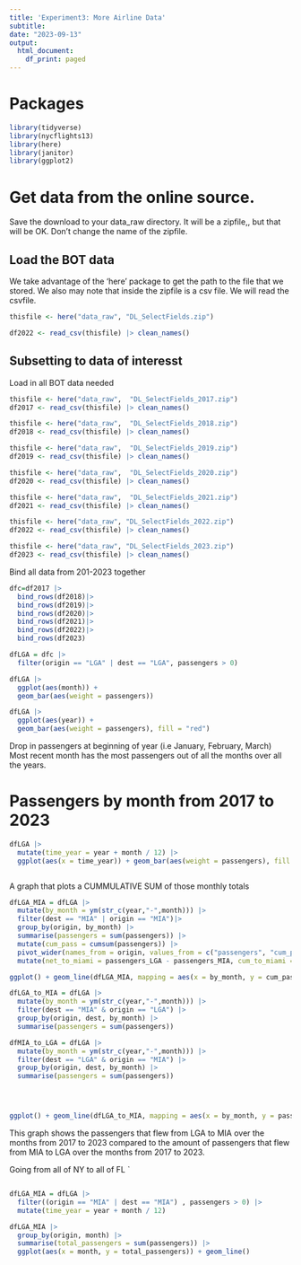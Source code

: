 ```yaml
---
title: 'Experiment3: More Airline Data'
subtitle: 
date: "2023-09-13"
output:
  html_document:
    df_print: paged
---
```


# Packages

```r
library(tidyverse)
library(nycflights13)
library(here)
library(janitor)
library(ggplot2)

```

# Get data from the online source.

Save the download to your data_raw directory. It will be a zipfile,, but that will be OK. 
Don't change the name of the zipfile. 

## Load the BOT data 

We take advantage of the 'here' package to get the path to the file that we stored. We also may note that inside the zipfile is a csv file. We will read the csvfile. 

```r
thisfile <- here("data_raw", "DL_SelectFields.zip")

df2022 <- read_csv(thisfile) |> clean_names()
```
## Subsetting to data of interesst

Load in all BOT data needed
```r
thisfile <- here("data_raw",  "DL_SelectFields_2017.zip")
df2017 <- read_csv(thisfile) |> clean_names()

thisfile <- here("data_raw",  "DL_SelectFields_2018.zip")
df2018 <- read_csv(thisfile) |> clean_names()

thisfile <- here("data_raw",  "DL_SelectFields_2019.zip")
df2019 <- read_csv(thisfile) |> clean_names()

thisfile <- here("data_raw",  "DL_SelectFields_2020.zip")
df2020 <- read_csv(thisfile) |> clean_names()

thisfile <- here("data_raw",  "DL_SelectFields_2021.zip")
df2021 <- read_csv(thisfile) |> clean_names()

thisfile <- here("data_raw", "DL_SelectFields_2022.zip")
df2022 <- read_csv(thisfile) |> clean_names()

thisfile <- here("data_raw", "DL_SelectFields_2023.zip")
df2023 <- read_csv(thisfile) |> clean_names()

```

Bind all data from 201-2023 together
```r
dfc=df2017 |>
  bind_rows(df2018)|>
  bind_rows(df2019)|>
  bind_rows(df2020)|>
  bind_rows(df2021)|>
  bind_rows(df2022)|>
  bind_rows(df2023)

```

```r
dfLGA = dfc |>
  filter(origin == "LGA" | dest == "LGA", passengers > 0)

dfLGA |>
  ggplot(aes(month)) +
  geom_bar(aes(weight = passengers)) 
```

```r
dfLGA |>
  ggplot(aes(year)) +
  geom_bar(aes(weight = passengers), fill = "red")
```
Drop in passengers at beginning of year (i.e January, February, March)
Most recent month has the most passengers out of all the months over all the years. 

# Passengers by month from 2017 to 2023
```r
dfLGA |> 
  mutate(time_year = year + month / 12) |>
  ggplot(aes(x = time_year)) + geom_bar(aes(weight = passengers), fill = "purple") 

```




```r

```

A graph that plots a CUMMULATIVE SUM of those monthly totals

```r

dfLGA_MIA = dfLGA |>
  mutate(by_month = ym(str_c(year,"-",month))) |> 
  filter(dest == "MIA" | origin == "MIA")|>
  group_by(origin, by_month) |>
  summarise(passengers = sum(passengers)) |>
  mutate(cum_pass = cumsum(passengers)) |> 
  pivot_wider(names_from = origin, values_from = c("passengers", "cum_pass")) |>
  mutate(net_to_miami = passengers_LGA - passengers_MIA, cum_to_miami = cum_pass_LGA - cum_pass_MIA) 

ggplot() + geom_line(dfLGA_MIA, mapping = aes(x = by_month, y = cum_pass_LGA), color = "red") + geom_line(dfLGA_MIA, mapping = aes(x = by_month, y = cum_pass_MIA)) 
```



```r
dfLGA_to_MIA = dfLGA |>
  mutate(by_month = ym(str_c(year,"-",month))) |> 
  filter(dest == "MIA" & origin == "LGA") |>
  group_by(origin, dest, by_month) |>
  summarise(passengers = sum(passengers))

dfMIA_to_LGA = dfLGA |>
  mutate(by_month = ym(str_c(year,"-",month))) |> 
  filter(dest == "LGA" & origin == "MIA") |>
  group_by(origin, dest, by_month) |>
  summarise(passengers = sum(passengers))




ggplot() + geom_line(dfLGA_to_MIA, mapping = aes(x = by_month, y = passengers, color = "LGA to MIA"), size = 1.2) + geom_line(dfMIA_to_LGA, mapping = aes(x = by_month, y = passengers, color = "MIA to LGA"), size = 1.2) + labs(title = "Flights between LaGuardia Airport and Miami Airport", x = "Passengers", y = "Month") + labs(color = "Flights")
```
This graph shows the passengers that flew from LGA to MIA over the months from 2017 to 2023 compared to the amount of passengers that flew from MIA to LGA over the months from 2017 to 2023. 

Going from all of NY to all of FL
`
```r

```

```r
dfLGA_MIA = dfLGA |>
  filter((origin == "MIA" | dest == "MIA") , passengers > 0) |>
  mutate(time_year = year + month / 12)

dfLGA_MIA |>
  group_by(origin, month) |>
  summarise(total_passengers = sum(passengers)) |>
  ggplot(aes(x = month, y = total_passengers)) + geom_line()

`````

